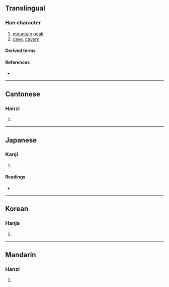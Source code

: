 {{also|峀}}
{{character info/new}}
==Translingual==

===Han character===
{{Han char|rn=46|rad=山|as=05|sn=8|four=25760|canj=ULW|ids=⿰山由}}

# [[mountain]] [[peak]]
# [[cave]], [[cavern]]

====Derived terms====
{{zh-der|虎岫|繳岫|蟻岫|蜂岫|嵒岫|岫幌|煙嵐雲岫|筆岫}}

====References====
* {{Han ref|kx=0309.220|dkj=07991|dj=0609.180|hdz=10766.140|uh=5CAB|ud=23723|bh=A9A6|bd=43430}}

----

==Cantonese==

===Hanzi===
{{yue-hanzi|jyut=zau6|y=jau6}}

# {{defn|lang=yue|sort=山05}}

----

==Japanese==

===Kanji===
{{ja-kanji|grade=|rs=山05}}

# {{defn|lang=ja|sort=山05}}

====Readings====
* {{ja-readings
|goon=じゅ
|kanon=しゅう<しう
|kun=くき-, みさき-, みね-
}}

----

==Korean==

===Hanja===
{{ko-hanja|hangeul=수|rv=su|mr=su}}

# {{defn|lang=ko|sort=山05}}

----

==Mandarin==

===Hanzi===
{{cmn-hanzi|pin=[[xiù]] ([[xiu4]])|wg=hsiu<sup>4</sup>}}

# {{defn|lang=cmn|sort=山05}}